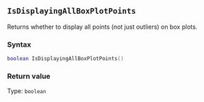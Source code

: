::: {.minipage data-latex="{\textwidth}"}
## `IsDisplayingAllBoxPlotPoints`

Returns whether to display all points (not just outliers) on box plots.

### Syntax {-}

``` .lua
boolean IsDisplayingAllBoxPlotPoints()
```

### Return value {-}

Type: `boolean`
:::
